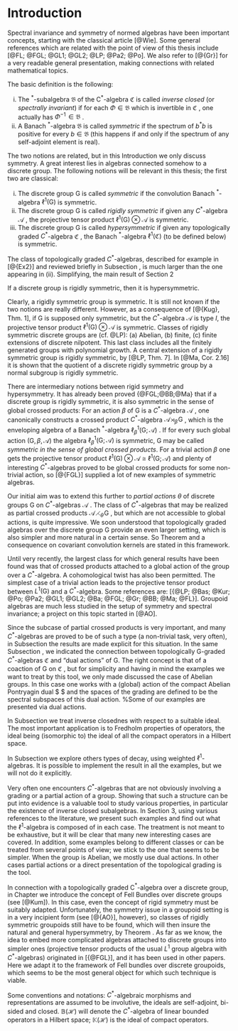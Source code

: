# Introduction

Spectral invariance and symmetry of normed algebras have been important concepts, starting with the classical article [@Wie]. Some general references which are related with the point of view of this thesis include [@FL; @FGL; @GL1; @GL2; @LP; @Pa2; @Po]. We also refer to [@{Gr}] for a very readable general presentation, making connections with related mathematical topics.

\smallskip
The basic definition is the following:

::: {.definition #symmetric}
(i) The $^*$-subalgebra $\mathfrak B$ of the C$^*$-algebra $\mathfrak C$ is called *inverse closed* (or *spectrally invariant*) if for each $\Phi\in\mathfrak B$ which is invertible in $\mathfrak C$ , one actually has $\Phi^{-1}\!\in\mathfrak B$ . 
(ii) A Banach $^*$-algebra $\mathfrak B$ is called *symmetric* if the spectrum of $b^*b$ is positive for every $b\in\mathfrak B$ (this happens if and only if the spectrum of any self-adjoint element is real).
 
:::

The two notions are related, but in this Introduction we only discuss symmetry.
A great interest lies in algebras connected somehow to a discrete group. The following notions will be relevant in this thesis; the first two are classical:

::: {.definition #groupsymmetric}
(i) The discrete group $\textsf{G}$ is called  *symmetric* if the convolution Banach $^*$-algebra $\ell^1(\textsf{G})$ is symmetric.
(ii) The discrete group $\textsf{G}$ is called *rigidly symmetric* if given any $C^*$-algebra $\mathcal{A}$ , the projective tensor product $\ell^1(\textsf{G})\otimes\mathcal{A}$ is symmetric.
(iii) The discrete group $\textsf{G}$ is called *hypersymmetric* if given any topologically graded $C^*$-algebra $\mathfrak C$ , the Banach $^*$-algebra $\ell^1(\mathfrak C)$ (to be defined below) is symmetric.
:::

The class of topologically graded $C^*$-algebras, described for example in [@{Ex2}] and reviewed briefly in Subsection \ref{flocinor},  is much larger than the one appearing in (ii). Simplifying, the main result of Section 2

::: {.theorem #principala}
If a discrete group is rigidly symmetric, then it is hypersymmetric.
:::

::: {.remark #lacantors}
Clearly, a rigidly symmetric group is symmetric. It is still not known if the two notions are really different. However, as a consequence of [@{Kug}, Thm. 1], if ${\textsf{G}}$ is supposed only symmetric, but the $C^*$-algebra $\mathcal{A}$ is type $I$, the projective tensor product $\ell^1({\textsf{G}})\otimes\mathcal{A}$ is symmetric. Classes of rigidly symmetric discrete groups are (cf. @{LP}): (a) Abelian, (b) finite, (c) finite extensions of discrete nilpotent. This last class includes all the finitely generated groups with polynomial growth. A central extension of a rigidly symmetric group is rigidly symmetric, by [@LP, Thm. 7]. In [@Ma, Cor. 2.16] it is shown that the quotient of a discrete rigidly symmetric group by a normal subgroup is rigidly symmetric. 
:::

There are intermediary notions between rigid symmetry and hypersymmetry. It has already been proved {@FGL;@BB;@Ma} that if a discrete group is rigidly symmetric, it is also symmetric in the sense of global crossed products: For an action $\beta$ of $\textsf{G}$ is a $C^*$-algebra $\mathcal{A}$ , one canonically constructs a crossed product $C^*$-algebra $\mathcal{A}\!\rtimes_\beta\!\textsf{G}$ , which is the enveloping algebra of a Banach $^*$-algebra $\ell^1_\beta(\textsf{G};\mathcal{A})$ . If for every such global action $(\textsf{G},\beta,\mathcal{A})$ the algebra $\ell^1_\beta(\textsf{G};\mathcal{A})$ is symmetric, $\textsf{G}$ may be called *symmetric in the sense of global crossed products*. For a trivial action $\beta$ one gets the projective tensor product $\ell^1(\textsf{G})\otimes\mathcal{A}\cong\ell^1(\textsf{G};\mathcal{A})$ and plenty of interesting $C^*$-algebras proved to be global crossed products for some non-trivial action, so [@{FGL}] supplied a lot of new examples of symmetric algebras. 

\smallskip
Our initial aim was to extend this further to  *partial actions* $\theta$ of discrete groups $\textsf{G}$ on $C^*$-algebras $\mathcal{A}$ . The class of $C^*$-algebras that may be realized as partial crossed products $\mathcal{A}\!\rightthreetimes_\theta\!\textsf{G}$ , but which are not accessible to global actions, is quite impressive. We soon understood that topologically graded algebras over the discrete group $\textsf{G}$ provide an even larger setting, which is also simpler and more natural in a certain sense. So Theorem \ref{teoremix} and a consequence on covariant convolution kernels are stated in this framework. 

\smallskip
Until very recently, the largest class for which general results have been found was that of crossed products attached to a global action of the group over a $C^*$-algebra. A cohomological twist has also been permitted. The simplest case of a trivial action leads to the projective tensor product between $L^1(\textsf{G})$ and a $C^*$-algebra. Some references are: [{@LP; @Bas; @Kur; @Po; @Pa2; @GL1; @GL2; @Ba; @FGL; @Gr; @BB; @Ma; @FL}]. Groupoid algebras are much less studied in the setup of symmetry and spectral invariance; a project on this topic started in  [@AO].

\smallskip
Since the subcase of partial crossed products  is very important, and many $C^*$-algebras are proved to be of such a type (a non-trivial task, very often), in Subsection \ref{cerculix} the results are made explicit for this situation. In the same Subsection \ref{cerculix}, we indicated the connection between topologically $\textsf{G}$-graded $C^*$-algebras $\mathfrak C$ and "dual actions" of $\textsf{G}$. The right concept is that of a coaction of $\textsf{G}$ on $\mathfrak C$ , but for simplicity and having in mind the examples we want to treat by this tool, we only made discussed the case of Abelian groups. In this case one works with a (global) action of the compact Abelian Pontryagin dual $ \widehat{\G}$ and the spaces of the grading are defined to be the spectral subspaces of this dual action. 
%Some of our examples are presented via dual actions.

\begin{remark}\label{lantors}
In [@sW, Cor. 4.8] it is shown that a symmetric group is amenable. Since the results below require ${\textsf{G}}$ to be rigidly symmetric, *whenever relevant, we will assume* ${\textsf{G}}$ *to be (at least) amenable*. This will simplify the grading theory. In particular, the (universal) partial crossed product $\mathcal{A}\rightthreetimes_\theta\!{\textsf{G}}$ defined in Subsection \ref{cerculix} coincides with the reduced one [@MC, Sect. 3].
\end{remark}

In Subsection \ref{idealuri} we treat inverse closednes with respect to a suitable ideal. The most important application is to Fredholm properties of operators, the ideal being (isomorphic to) the ideal of all the compact operators in a Hilbert space. 

\smallskip
In Subsection \ref{decay} we explore others types of decay, using weighted $\ell^1$-algebras. It is possible to implement the result in all the examples, but we will not do it explicitly.

\smallskip
Very often one encounters $C^*$-algebras that are not obviously involving a grading or a partial action of a group. Showing that such a structure can be put into evidence is a valuable tool to study various properties, in particular the existence of inverse closed subalgebras. In Section 3, using various references to the literature, we present such examples and find out what the $\ell^1$-algebra is composed of in each case. The treatment is not meant to be exhaustive, but it will be clear that many new interesting cases are covered. In addition, some examples belong to different classes or can be treated from several points of view; we stick to the one that seems to be simpler. When the group is Abelian, we mostly use dual actions. In other cases partial actions or a direct presentation of the topological grading is the tool.

\smallskip
In connection with a topologically graded C$^*$-algebra over a discrete group, in Chapter \ref{sec:fourth} we introduce the concept of Fell Bundles  over discrete groups (see [@Kum]). In this case, even the concept of rigid symmetry must be suitably adapted. Unfortunately, the symmetry issue in a groupoid setting is in a very incipient form (see [@{AO}], however), so classes of rigidly symmetric groupoids still have to be found, which will then insure the natural and general hypersymmetry, by Theorem \ref{principala}.
As far as we know, the idea to embed more complicated algebras attached to discrete groups into simpler ones (projective tensor products of the usual $L^1$ group algebra with $C^*$-algebras) originated in [{@FGL}], and it has been used in other papers. Here we adapt it to the framework of Fell bundles over discrete groupoids, which seems to be the most general object for which such technique is viable.

\smallskip
Some conventions and notations: $C^*$-algebraic morphisms and representations are assumed to be involutive, the ideals are self-adjoint, bi-sided and closed. $\mathbb B(\mathcal{H})$ will denote the $C^*$-algebra of linear bounded operators in a Hilbert space; $\mathbb K(\mathcal{H})$ is the ideal of compact operators. 
\bigskip
\smallskip
